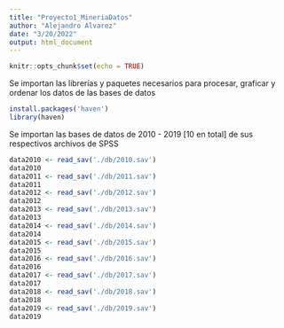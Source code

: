 ---
title: "Proyecto1_MineriaDatos"
author: "Alejandro Alvarez"
date: "3/20/2022"
output: html_document
---

```{r setup, include=FALSE}
knitr::opts_chunk$set(echo = TRUE)
```
 
Se importan las librerías y paquetes necesarios para procesar, graficar y ordenar los datos de las bases de datos
```{r library/package import, warning=FALSE}
install.packages('haven')
library(haven)

```
 
Se importan las bases de datos de 2010 - 2019 [10 en total] de sus respectivos archivos de SPSS
```{r}
data2010 <- read_sav('./db/2010.sav')
data2010
data2011 <- read_sav('./db/2011.sav')
data2011
data2012 <- read_sav('./db/2012.sav')
data2012
data2013 <- read_sav('./db/2013.sav')
data2013
data2014 <- read_sav('./db/2014.sav')
data2014
data2015 <- read_sav('./db/2015.sav')
data2015
data2016 <- read_sav('./db/2016.sav')
data2016
data2017 <- read_sav('./db/2017.sav')
data2017
data2018 <- read_sav('./db/2018.sav')
data2018
data2019 <- read_sav('./db/2019.sav')
data2019
```

